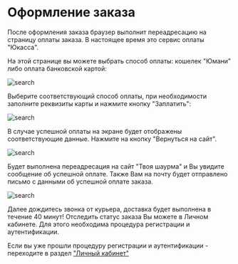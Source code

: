 # Оформление заказа

После оформления заказа браузер выполнит переадресацию на страницу оплаты заказа. 
В настоящее время это сервис оплаты "Юкасса".


На этой странице вы можете выбрать способ оплаты: кошелек "Юмани" либо оплата банковской картой: 

![search](/images/kassa.png)

Выберите соответствующий способ оплаты, при необходимости заполните реквизиты карты и нажмите кнопку "Заплатить": 

![search](/images/payment2.png)

В случае успешной оплаты на экране будет отображены соответствующие данные.
Нажмите на кнопку "Вернуться на сайт".

![search](/images/payment3.png)

Будет выполнена переадресация на сайт "Твоя шаурма" и Вы увидите сообщение об успешной оплате. Также Вам на почту будет отправлено письмо с данными об успешной оплате заказа. 

![search](/images/gmail1.png)

Далее дождитесь звонка от курьера, доставка будет выполнена в течение 40 минут!
Отследить статус заказа Вы можете в Личном кабинете. Для этого необходима процедура регистрации и аутентификации.

Если вы уже прошли процедуру регистрации и аутентификации - переходите в раздел ["Личный кабинет"](personal)
